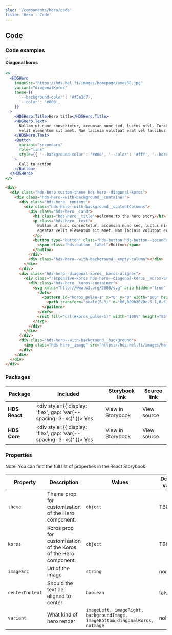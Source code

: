 ```yaml
---
slug: '/components/hero/code'
title: 'Hero - Code'
---
```




## Code

### Code examples

#### Diagonal koros

<Playground>

```jsx
<>
  <HDSHero
    imageSrc="https://hds.hel.fi/images/homepage/amos58.jpg"
    variant="diagonalKoros"
    theme={{
      '--background-color': '#f5a3c7',
      '--color': '#000',
    }}
  >
    <HDSHero.Title>Hero title</HDSHero.Title>
    <HDSHero.Text>
      Nullam ut nunc consectetur, accumsan nunc sed, luctus nisl. Curabitur lacinia tristique est, sit amet egestas
      velit elementum sit amet. Nam lacinia volutpat erat vel faucibus.
    </HDSHero.Text>
    <Button
      variant="secondary"
      role="link"
      style={{ '--background-color': '#000', '--color': '#fff', '--border-color': '#000' }}
    >
      Call to action
    </Button>
  </HDSHero>
</>
```

```html
<div>
  <div class="hds-hero custom-theme hds-hero--diagonal-koros">
    <div class="hds-hero--with-background__container">
      <div class="hds-hero__content">
        <div class="hds-hero--with-background__contentColumns">
          <div class="hds-hero__card">
            <h1 class="hds-hero__title">Welcome to the hero story</h1>
            <p class="hds-hero__text">
              Nullam ut nunc consectetur, accumsan nunc sed, luctus nisl. Curabitur lacinia tristique est, sit amet
              egestas velit elementum sit amet. Nam lacinia volutpat erat vel faucibus.
            </p>
            <button type="button" class="hds-button hds-button--secondary hds-button--theme-black" role="link">
              <span class="hds-button__label">Button</span>
            </button>
          </div>
          <div class="hds-hero--with-background__empty-column"></div>
        </div>
      </div>
      <div class="hds-hero--diagonal-koros__koros-aligner">
        <div class="responsive-koros hds-hero--diagonal-koros__koros-and-background">
          <div class="hds-hero__koros-container">
            <svg xmlns="http://www.w3.org/2000/svg" aria-hidden="true" width="100%" height="85">
              <defs>
                <pattern id="koros_pulse-1" x="0" y="0" width="106" height="85" patternUnits="userSpaceOnUse">
                  <path transform="scale(5.3)" d="M0,800h20V0c-5.1,0-5.1,6.4-10,6.4S4.9,0,0,0V800z"></path>
                </pattern>
              </defs>
              <rect fill="url(#koros_pulse-1)" width="100%" height="85"></rect>
            </svg>
          </div>
        </div>
      </div>
      <div class="hds-hero--with-background__background">
        <img class="hds-hero__image" src="https://hds.hel.fi/images/homepage/amos58.jpg" aria-hidden="true" alt="" />
      </div>
    </div>
  </div>
</div>
```

</Playground>

### Packages

| Package       | Included                                                                                        | Storybook link                                                                                                                                                    | Source link                                                                                                                                                                                                                |
| ------------- | ----------------------------------------------------------------------------------------------- | ----------------------------------------------------------------------------------------------------------------------------------------------------------------- | -------------------------------------------------------------------------------------------------------------------------------------------------------------------------------------------------------------------------- |
| **HDS React** | <div style={{ display: 'flex', gap: 'var(--spacing-3-xs)' }}><IconCheckCircleFill /> Yes </div> | <Link openInNewTab openInNewTabAriaLabel="Opens in a new tab" href="/storybook/react/?path=?path=/story/components-hero--diagonal-koros">View in Storybook</Link> | <ExternalLink openInNewTab openInNewTabAriaLabel="Opens in a new tab" href="https://github.com/City-of-Helsinki/helsinki-design-system/blob/master/packages/react/src/components/hero/Hero.tsx">View source</ExternalLink> |
| **HDS Core**  | <div style={{ display: 'flex', gap: 'var(--spacing-3-xs)' }}><IconCheckCircleFill /> Yes </div> | <Link openInNewTab openInNewTabAriaLabel="Opens in a new tab" href="/storybook/core/?path=/story/components-hero--diagonal-koros">View in Storybook</Link>        | <ExternalLink openInNewTab openInNewTabAriaLabel="Opens in a new tab" href="https://github.com/City-of-Helsinki/helsinki-design-system/tree/master/packages/core/src/components/hero">View source</ExternalLink>           |

### Properties

Note! You can find the full list of properties in the <Link openInNewTab openInNewTabAriaLabel="Opens in a new tab" href="/storybook/react/?path=/story/components-hero--diagonal-koros">React Storybook.</Link>

| Property        | Description                                                      | Values                                                                       | Default value |
| --------------- | ---------------------------------------------------------------- | ---------------------------------------------------------------------------- | ------------- |
| `theme`         | Theme prop for customisation of the Hero component.              | `object`                                                                     | TBD           |
| `koros`         | Koros prop for customisation of the Koros of the Hero component. | `object`                                                                     | TBD           |
| `imageSrc`      | Url of the image                                                 | `string`                                                                     | none          |
| `centerContent` | Should the text be aligned to center                             | `boolean`                                                                    | false         |
| `variant`       | What kind of hero render                                         | `imageLeft, imageRight, backgroundImage, imageBottom,diagonalKoros, noImage` | noImage       |
